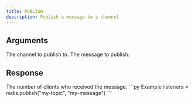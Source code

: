 ```yaml
---
title: PUBLISH
description: Publish a message to a channel
---
```



## Arguments

<ParamField body="channel" type="str" required>
The channel to publish to.
</ParamField>

<ParamField body="message" type="TMessage">
The message to publish.
</ParamField>

## Response

<ResponseField type="integer" required>
  The number of clients who received the message.
</ResponseField>

<RequestExample>
```py Example
listeners = redis.publish("my-topic", "my-message")
```
</RequestExample>
